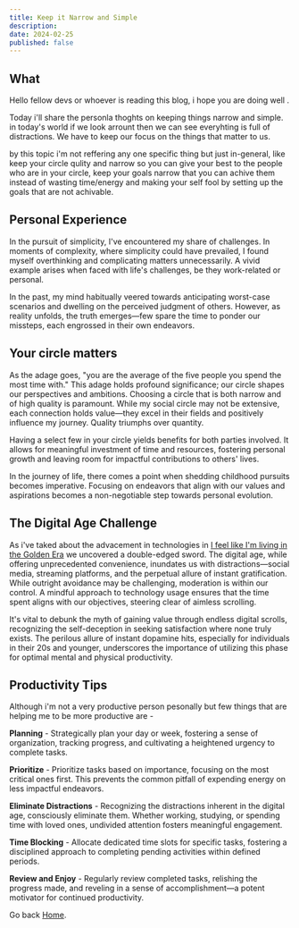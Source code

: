 ```yaml
---
title: Keep it Narrow and Simple
description: 
date: 2024-02-25
published: false
---
```


## What

Hello fellow devs or whoever is reading this blog, i hope you are doing well .

Today i'll share the personla thoghts on keeping things narrow and simple. in today's world if we look arrount then we can see everyhting is full of distractions. We have to keep our focus on the things that matter to us.

by this topic i'm not reffering any one specific thing but just in-general, like keep your circle qulity and narrow so you can give your best to the people who are in your circle, keep your goals narrow that you can achive them instead of wasting time/energy and making your self fool by setting up the goals that are not achivable.

## Personal Experience

In the pursuit of simplicity, I've encountered my share of challenges. In moments of complexity, where simplicity could have prevailed, I found myself overthinking and complicating matters unnecessarily. A vivid example arises when faced with life's challenges, be they work-related or personal. 

In the past, my mind habitually veered towards anticipating worst-case scenarios and dwelling on the perceived judgment of others. However, as reality unfolds, the truth emerges—few spare the time to ponder our missteps, each engrossed in their own endeavors.

## Your circle matters

As the adage goes, "you are the average of the five people you spend the most time with." This adage holds profound significance; our circle shapes our perspectives and ambitions. Choosing a circle that is both narrow and of high quality is paramount. While my social circle may not be extensive, each connection holds value—they excel in their fields and positively influence my journey. Quality triumphs over quantity.

Having a select few in your circle yields benefits for both parties involved. It allows for meaningful investment of time and resources, fostering personal growth and leaving room for impactful contributions to others' lives.

In the journey of life, there comes a point when shedding childhood pursuits becomes imperative. Focusing on endeavors that align with our values and aspirations becomes a non-negotiable step towards personal evolution.

## The Digital Age Challenge

As i've taked about the advacement in technologies in [I feel like I'm living in the Golden Era](/blog/living-in-golden-era) we uncovered a double-edged sword. The digital age, while offering unprecedented convenience, inundates us with distractions—social media, streaming platforms, and the perpetual allure of instant gratification. While outright avoidance may be challenging, moderation is within our control. A mindful approach to technology usage ensures that the time spent aligns with our objectives, steering clear of aimless scrolling.

It's vital to debunk the myth of gaining value through endless digital scrolls, recognizing the self-deception in seeking satisfaction where none truly exists. The perilous allure of instant dopamine hits, especially for individuals in their 20s and younger, underscores the importance of utilizing this phase for optimal mental and physical productivity.


## Productivity Tips

Although i'm not a very productive person pesonally but few things that are helping me to be more productive are - 

**Planning** - Strategically plan your day or week, fostering a sense of organization, tracking progress, and cultivating a heightened urgency to complete tasks.

**Prioritize** - Prioritize tasks based on importance, focusing on the most critical ones first. This prevents the common pitfall of expending energy on less impactful endeavors.

**Eliminate Distractions** - Recognizing the distractions inherent in the digital age, consciously eliminate them. Whether working, studying, or spending time with loved ones, undivided attention fosters meaningful engagement.

**Time Blocking** - Allocate dedicated time slots for specific tasks, fostering a disciplined approach to completing pending activities within defined periods.

**Review and Enjoy** - Regularly review completed tasks, relishing the progress made, and reveling in a sense of accomplishment—a potent motivator for continued productivity.

Go back [Home](/).
